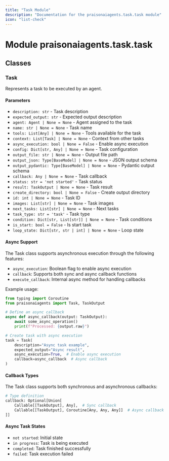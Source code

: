 ```yaml
---
title: "Task Module"
description: "Documentation for the praisonaiagents.task.task module"
icon: "list-check"
---
```


# Module praisonaiagents.task.task

## Classes

### Task
Represents a task to be executed by an agent.

#### Parameters
- `description: str` - Task description
- `expected_output: str` - Expected output description
- `agent: Agent | None = None` - Agent assigned to the task
- `name: str | None = None` - Task name
- `tools: List[Any] | None = None` - Tools available for the task
- `context: List[Task] | None = None` - Context from other tasks
- `async_execution: bool | None = False` - Enable async execution
- `config: Dict[str, Any] | None = None` - Task configuration
- `output_file: str | None = None` - Output file path
- `output_json: Type[BaseModel] | None = None` - JSON output schema
- `output_pydantic: Type[BaseModel] | None = None` - Pydantic output schema
- `callback: Any | None = None` - Task callback
- `status: str = 'not started'` - Task status
- `result: TaskOutput | None = None` - Task result
- `create_directory: bool | None = False` - Create output directory
- `id: int | None = None` - Task ID
- `images: List[str] | None = None` - Task images
- `next_tasks: List[str] | None = None` - Next tasks
- `task_type: str = 'task'` - Task type
- `condition: Dict[str, List[str]] | None = None` - Task conditions
- `is_start: bool = False` - Is start task
- `loop_state: Dict[str, str | int] | None = None` - Loop state

#### Async Support
The Task class supports asynchronous execution through the following features:

- `async_execution`: Boolean flag to enable async execution
- `callback`: Supports both sync and async callback functions
- `execute_callback`: Internal async method for handling callbacks

Example usage:
```python
from typing import Coroutine
from praisonaiagents import Task, TaskOutput

# Define an async callback
async def async_callback(output: TaskOutput):
    await some_async_operation()
    print(f"Processed: {output.raw}")

# Create task with async execution
task = Task(
    description="Async task example",
    expected_output="Async result",
    async_execution=True,  # Enable async execution
    callback=async_callback  # Async callback
)
```

#### Callback Types
The Task class supports both synchronous and asynchronous callbacks:
```python
# Type definition
callback: Optional[Union[
    Callable[[TaskOutput], Any],  # Sync callback
    Callable[[TaskOutput], Coroutine[Any, Any, Any]]  # Async callback
]]
```

#### Async Task States
- `not started`: Initial state
- `in progress`: Task is being executed
- `completed`: Task finished successfully
- `failed`: Task execution failed